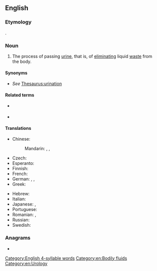 ==English==
{{wikipedia}}

===Etymology===
{{suffix|en|urinate|ion}}.

===Noun===
{{en-noun|~}}

# The process of passing [[urine]], that is, of [[eliminating]] liquid [[waste]] from the body.

====Synonyms====
* ''See'' [[Thesaurus:urination]]

====Related terms====
* {{l|en|urine}} {{pos n}}
* {{l|en|urinate}} {{pos v}}

====Translations====
{{trans-top-see|the process of eliminating liquid waste from the body|piss|wee}}
* Chinese:
*: Mandarin: {{t+|cmn|排尿|tr=páiniào|sc=Hani}}, {{t+|cmn|撒尿|tr=sāniào|sc=Hani}}, {{t+|cmn|泌尿|tr=mìniào|sc=Hani}}
* Czech: {{t|cs|močení|n}}
* Esperanto: {{t|eo|urinado}}
* Finnish: {{t+|fi|virtsaaminen}}
* French: {{t+|fr|miction|f}}
* German: {{t+|de|Miktion|f}}, {{t|de|Urinieren|n}}, {{t|de|Harnlassen|n}}
* Greek: {{t+|el|ούρηση|f|sc=Grek}}
{{trans-mid}}
* Hebrew: {{t+|he|השתנה|f|tr=ha'shta'na|sc=Hebr}}
* Italian: {{t+|it|minzione|f}}
* Japanese: {{t|ja|排尿|tr=はいにょう, hainyō|sc=Jpan}}, {{t|ja|放尿|tr=ほうにょう, hōnyō|sc=Jpan}}
* Portuguese: {{t|pt|urinação|f}}
* Romanian: {{t+|ro|urinare|f}}, {{t+|ro|micțiune|f}}
* Russian: {{t+|ru|мочеиспуска́ние|n}}
* Swedish: {{t+|sv|urinering|c}}
{{trans-bottom}}

===Anagrams===
* {{anagrams|en|ruination}}

[[Category:English 4-syllable words]]
[[Category:en:Bodily fluids]]
[[Category:en:Urology]]